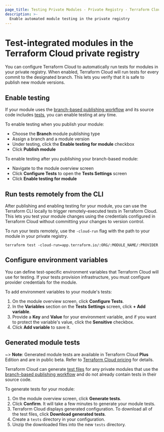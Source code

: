 ```yaml
---
page_title: Testing Private Modules - Private Registry - Terraform Cloud
description: >-
  Enable automated module testing in the private registry
---
```


# Test-integrated modules in the Terraform Cloud private registry

You can configure Terraform Cloud to automatically run tests for modules in your private registry. When enabled, Terraform Cloud will run tests for every commit to the designated branch. This lets you verify that it is safe to publish new module versions.

## Enable testing

If your module uses the [branch-based publishing workflow](/terraform/cloud-docs/registry/publish-modules#branch-based-publishing) and its source code includes [tests](/terraform/language/v1.6.x/tests), you can enable testing at any time.

To enable testing when you publish your module:
- Choose the **Branch** module publishing type
- Assign a branch and a module version
- Under testing, click the **Enable testing for module** checkbox
- Click **Publish module**

To enable testing after you publishing your branch-based module:
- Navigate to the module overview screen
- Click **Configure Tests** to open the **Tests Settings** screen
- Click **Enable testing for module**

## Run tests remotely from the CLI

After publishing and enabling testing for your module, you can use the Terraform CLI locally to trigger remotely-executed tests in Terraform Cloud. This lets you test your module changes using the credentials configured in Terraform Cloud without committing your changes to version control. 

To run your tests remotely, use the `-cloud-run` flag with the path to your module in your private registry. 

```shell
terraform test -cloud-run=app.terraform.io/:ORG/:MODULE_NAME/:PROVIDER
```

## Configure environment variables

You can define test-specific environment variables that Terraform Cloud will use for testing. If your tests provision infrastructure, you must configure provider credentials for the module.  

To add environment variables to your module's tests:

1. On the module overview screen, click **Configure Tests**. 
1. In the **Variables** section on the **Tests Settings** screen, click **+ Add variable**. 
1. Provide a **Key** and **Value** for your environment variable, and if you want to protect the variable's value, click the **Sensitive** checkbox. 
1. Click **Add variable** to save it.

<!-- BEGIN: TFC:only -->

## Generated module tests

~> **Note**: Generated module tests are available in Terraform Cloud **Plus** Edition and are in public beta. Refer to [Terraform Cloud pricing](https://www.hashicorp.com/products/terraform/pricing) for details.

Terraform Cloud can generate [test files](/terraform/language/tests) for any private modules that use the [branch-based publishing workflow](/terraform/cloud-docs/registry/publish-modules#branch-based-publishing) and do not already contain tests in their source code. 

To generate tests for your module:

1. On the module overview screen, click **Generate tests**.
1. Click **Confirm**. It will take a few minutes to generate your module tests.
1. Terraform Cloud displays generated configuration. To download all of the test files, click **Download generated tests**.
1. Create a `tests` directory in your configuration.
1. Unzip the downloaded files into the new `tests` directory.

<!-- END: TFC:only -->

